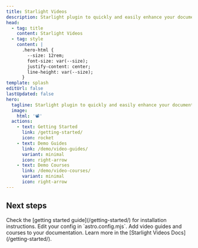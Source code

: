 ```yaml
---
title: Starlight Videos
description: Starlight plugin to quickly and easily enhance your documentation with video guides and courses.
head:
  - tag: title
    content: Starlight Videos
  - tag: style
    content: |
      .hero-html {
        --size: 12rem;
        font-size: var(--size);
        justify-content: center;
        line-height: var(--size);
      }
template: splash
editUrl: false
lastUpdated: false
hero:
  tagline: Starlight plugin to quickly and easily enhance your documentation with video guides and courses.
  image:
    html: '📽️'
  actions:
    - text: Getting Started
      link: /getting-started/
      icon: rocket
    - text: Demo Guides
      link: /demo/video-guides/
      variant: minimal
      icon: right-arrow
    - text: Demo Courses
      link: /demo/video-courses/
      variant: minimal
      icon: right-arrow
---
```



## Next steps

<CardGrid stagger>
  <Card title="Install the plugin" icon="puzzle">
    Check the [getting started guide](/getting-started/) for installation instructions.
  </Card>
  <Card title="Configure the plugin" icon="setting">
    Edit your config in `astro.config.mjs`.
  </Card>
  <Card title="Publish video content" icon="seti:video">
    Add video guides and courses to your documentation.
  </Card>
  <Card title="Read the docs" icon="open-book">
    Learn more in the [Starlight Videos Docs](/getting-started/).
  </Card>
</CardGrid>
